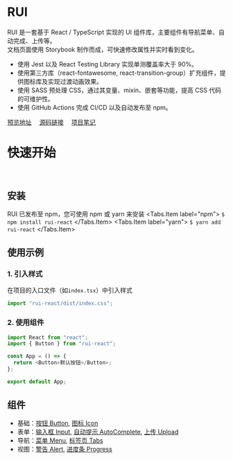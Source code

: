 
<Meta title="RUI" />

# RUI

RUI 是一套基于 React / TypeScript 实现的 UI 组件库，主要组件有导航菜单、自动完成、上传等。<br/>
文档页面使用 Storybook 制作而成，可快速修改属性并实时看到变化。<br/>

- 使用 Jest 以及 React Testing Library 实现单测覆盖率大于 90%。
- 使用第三方库（react-fontawesome, react-transition-group）扩充组件，提供图标库及实现过渡动画效果。
- 使用 SASS 预处理 CSS，通过其变量、mixin、嵌套等功能，提高 CSS 代码的可维护性。
- 使用 GitHub Actions 完成 CI/CD 以及自动发布至 npm。

[预览地址](https://yilunyuwan.gitee.io/rui-react/) &emsp;[源码链接](https://gitee.com/yilunyuwan/rui-react) &emsp;[项目笔记](https://gitee.com/yilunyuwan/rui-react/wikis/pages)
<br />

# 快速开始

<br />

## 安装

RUI 已发布至 npm，您可使用 npm 或 yarn 来安装
<Tabs>
    <Tabs.Item label="npm">
      <code>$ npm install rui-react</code>
    </Tabs.Item>
    <Tabs.Item label="yarn">
      <code>$ yarn add rui-react</code>
    </Tabs.Item>
</Tabs>
<br/>

## 使用示例

### 1. 引入样式

在项目的入口文件（如`index.tsx`）中引入样式

```js
import "rui-react/dist/index.css";
```

### 2. 使用组件

```js
import React from "react";
import { Button } from "rui-react";

const App = () => {
  return <Button>默认按钮</Button>;
};

export default App;
```

## 组件
- 基础：[按钮 Button](?path=/docs/基础-按钮-button--default-button), [图标 Icon](?path=/docs/基础-图标-icon--default-icons)
- 表单：[输入框 Input](?path=/docs/表单-输入框-input--default-input), [自动提示 AutoComplete](?path=/docs/表单-自动提示-autocomplete--default-auto-complete), [上传 Upload](?path=/docs/表单-上传-upload--click-upload)
- 导航：[菜单 Menu](?path=/docs/导航-菜单-menu--default-menu), [标签页 Tabs](?path=/docs/导航-标签页-tabs--default-tabs)
- 视图：[警告 Alert](?path=/docs/视图-警告-alert--default-alert), [进度条 Progress](?path=/docs/视图-进度条-progress--default-progress)